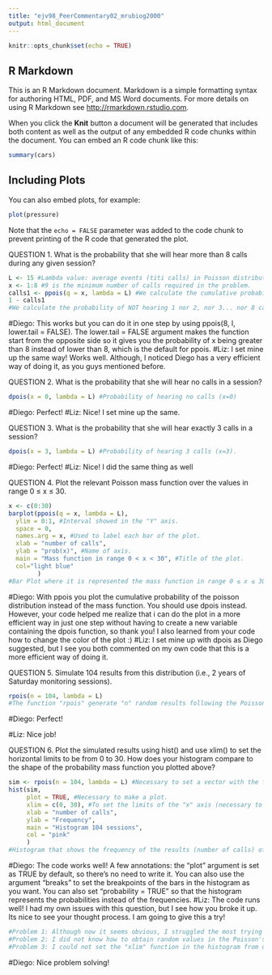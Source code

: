 ```yaml
---
title: "ejv98_PeerCommentary02_mrubiog2000"
output: html_document
---
```


```r
knitr::opts_chunk$set(echo = TRUE)
```

## R Markdown

This is an R Markdown document. Markdown is a simple formatting syntax for authoring HTML, PDF, and MS Word documents. For more details on using R Markdown see <http://rmarkdown.rstudio.com>.

When you click the **Knit** button a document will be generated that includes both content as well as the output of any embedded R code chunks within the document. You can embed an R code chunk like this:

```r
summary(cars)
```

## Including Plots

You can also embed plots, for example:

```r
plot(pressure)
```

Note that the `echo = FALSE` parameter was added to the code chunk to prevent printing of the R code that generated the plot.

QUESTION 1. What is the probability that she will hear more than 8 calls during any given session?

```r
L <- 15 #Lambda value: average events (titi calls) in Poisson distribution.
x <- 1:8 #9 is the minimum number of calls required in the problem.
calls1 <- ppois(q = x, lambda = L) #We calculate the cumulative probability of hearing 1 call, 2 calls, 3 calls... till 8 calls.
1 - calls1
#We calculate the probability of NOT hearing 1 nor 2, nor 3... nor 8 calls. That means the probability of hearing more than 8 calls.
```
#Diego: This works but you can do it in one step by using ppois(8, l, lower.tail = FALSE). The lower.tail = FALSE argument makes the function start from the opposite side so it gives you the probability of x being greater than 8 instead of lower than 8, which is the default for ppois.
#Liz: I set mine up the same way! Works well. Although, I noticed Diego has a very efficient way of doing it, as you guys mentioned before. 

QUESTION 2. What is the probability that she will hear no calls in a session?

```r
dpois(x = 0, lambda = L) #Probability of hearing no calls (x=0)
```
#Diego: Perfect!
#Liz: Nice! I set mine up the same. 

QUESTION 3. What is the probability that she will hear exactly 3 calls in a session?

```r
dpois(x = 3, lambda = L) #Probability of hearing 3 calls (x=3).
```
#Diego: Perfect!
#Liz: Nice! I did the same thing as well

QUESTION 4. Plot the relevant Poisson mass function over the values in range 0 ≤ x ≤ 30.

```r
x <- c(0:30)
barplot(ppois(q = x, lambda = L), 
  ylim = 0:1, #Interval showed in the "Y" axis.
  space = 0,
  names.arg = x, #Used to label each bar of the plot.
  xlab = "number of calls", 
  ylab = "prob(x)", #Name of axis.
  main = "Mass function in range 0 < x < 30", #Title of the plot.
  col="light blue"
        )
#Bar Plot where it is represented the mass function in range 0 ≤ x ≤ 30.
```
#Diego: With ppois you plot the cumulative probability of the poisson distribution instead of the mass function. You should use dpois instead. However, your code helped me realize that i can do the plot in a more efficient way in just one step without having to create a new variable containing the dpois function, so thank you! I also learned from your code how to change the color of the plot :)
#Liz: I set mine up with dpois as Diego suggested, but I see you both commented on my own code that this is a more efficient way of doing it. 

QUESTION 5. Simulate 104 results from this distribution (i.e., 2 years of Saturday monitoring sessions).

```r
rpois(n = 104, lambda = L)
#The function "rpois" generate "n" random results following the Poisson's distribution with a given value for lambda.
```
#Diego: Perfect!

#Liz: Nice job!


QUESTION 6. Plot the simulated results using hist() and use xlim() to set the horizontal limits to be from 0 to 30. How does your histogram compare to the shape of the probability mass function you plotted above?

```r
sim <- rpois(n = 104, lambda = L) #Necessary to set a vector with the function to apply it to the histogram.
hist(sim, 
     plot = TRUE, #Necessary to make a plot.
     xlim = c(0, 30), #To set the limits of the "x" axis (necessary to use "c()" structure).
     xlab = "number of calls",
     ylab = "Frequency",
     main = "Histogram 104 sessions",
     col = "pink"
     )
#Histogram that shows the frequency of the results (number of calls) of 104 "hearing titis" sessions, but only from "0-30 calls" (probabilities higher than 30 are practically 0).
```
#Diego: The code works well! A few annotations: the "plot" argument is set as TRUE by default, so there's no need to write it. You can also use the argument "breaks" to set the breakpoints of the bars in the histogram as you want. You can also set "probability = TRUE" so that the histogram represents the probabilities instead of the frequencies.
#Liz: The code runs well! I had my own issues with this question, but I see how you broke it up. Its nice to see your thought process. I am going to give this a try! 

```r
#Problem 1: Although now it seems obvious, I struggled the most trying to understand what was my "x" values in the first problems. I thought it was the number of the possibles calls within a day, so I could not find any value. SOLUTION: I checked notes from my statistics course (that I had totally forgot) and red Module 8 explanation again so I understood better Poisson's distribution.
#Problem 2: I did not know how to obtain random values in the Poisson's distribution for question 4. SOLUTION: I searched in the "help" section the function "dpois" I had used before to see if there was an option to set random values. In that page I found the explanation for "rpois" function.
#Problem 3: I could not set the "xlim" function in the histogram from question 6, because R told me writing "0:30", as I did in the previous plot, was not correct. The syntax was not indicated in the "help" section for "histogram" either. SOLUTION: I googled it and found an example of a code.
```
#Diego: Nice problem solving!
